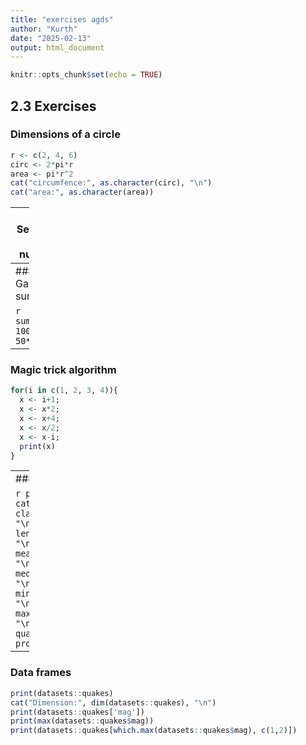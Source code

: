 ```yaml
---
title: "exercises agds"
author: "Kurth"
date: "2025-02-13"
output: html_document
---
```


```r
knitr::opts_chunk$set(echo = TRUE)
```

## 2.3 Exercises
### Dimensions of a circle
```r
r <- c(2, 4, 6)
circ <- 2*pi*r
area <- pi*r^2
cat("circumfence:", as.character(circ), "\n")
cat("area:", as.character(area))
```
---
### Sequence of numbers

```r
seq(0, pi, length.out=5)
```
---
### Gauss sum

```r
sum(seq(0, 100))
50*101
```
---
### Magic trick algorithm

```r
for(i in c(1, 2, 3, 4)){
  x <- i+1;
  x <- x*2;
  x <- x+4;
  x <- x/2;
  x <- x-i;
  print(x)
}
```

---
### Vectors

```r
print(datasets::rivers)
cat("class:", class(datasets::rivers), "\n")
cat("length:", length(datasets::rivers), "\n")
cat("mean:", mean(datasets::rivers), "\n", "median:", median(datasets::rivers), "\n", "min:", min(datasets::rivers), "\n", "max:", max(datasets::rivers), "\n", "33%-quantil:", quantile(datasets::rivers, probs=0.33), "\n")
```
---
### Data frames

```r
print(datasets::quakes)
cat("Dimension:", dim(datasets::quakes), "\n")
print(datasets::quakes['mag'])
print(max(datasets::quakes$mag))
print(datasets::quakes[which.max(datasets::quakes$mag), c(1,2)])
```




